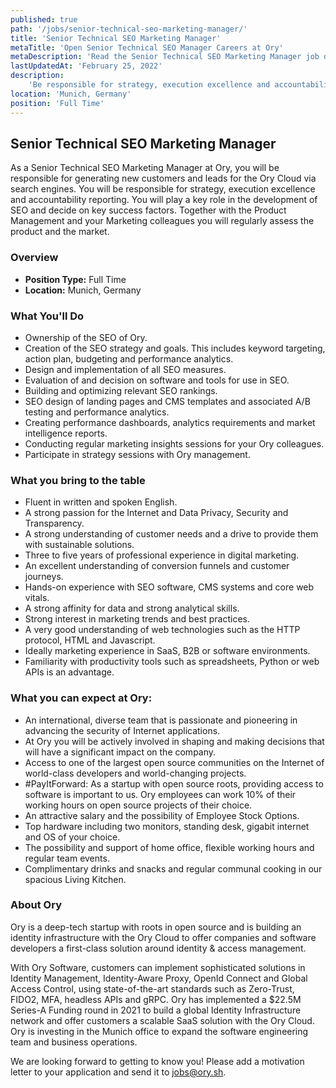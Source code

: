 ```yaml
---
published: true
path: '/jobs/senior-technical-seo-marketing-manager/'
title: 'Senior Technical SEO Marketing Manager'
metaTitle: 'Open Senior Technical SEO Manager Careers at Ory'
metaDescription: 'Read the Senior Technical SEO Marketing Manager job description.'
lastUpdatedAt: 'February 25, 2022'
description:
    'Be responsible for strategy, execution excellence and accountability reporting in the development of SEO and decide on key success factors.'
location: 'Munich, Germany'
position: 'Full Time'
---
```



## Senior Technical SEO Marketing Manager

<About />

As a Senior Technical SEO Marketing Manager at Ory, you will be responsible for generating new customers and leads for the Ory Cloud via search engines. You will be responsible for strategy, execution excellence and accountability reporting. You will play a key role in the development of SEO and decide on key success factors. Together with the Product Management and your Marketing colleagues you will regularly assess the product and the market.

### Overview

- **Position Type:** Full Time
- **Location:** Munich, Germany

### What You'll Do

* Ownership of the SEO of Ory.
* Creation of the SEO strategy and goals. This includes keyword targeting, action plan, budgeting and performance analytics.
* Design and implementation of all SEO measures.
* Evaluation of and decision on software and tools for use in SEO.
* Building and optimizing relevant SEO rankings.
* SEO design of landing pages and CMS templates and associated A/B testing and performance analytics.
* Creating performance dashboards, analytics requirements and market intelligence reports.
* Conducting regular marketing insights sessions for your Ory colleagues.
* Participate in strategy sessions with Ory management.

### What you bring to the table

* Fluent in written and spoken English. 
* A strong passion for the Internet and Data Privacy, Security and Transparency.
* A strong understanding of customer needs and a drive to provide them with sustainable solutions.
* Three to five years of professional experience in digital marketing.
* An excellent understanding of conversion funnels and customer journeys.
* Hands-on experience with SEO software, CMS systems and core web vitals.
* A strong affinity for data and strong analytical skills.
* Strong interest in marketing trends and best practices.
* A very good understanding of web technologies such as the HTTP protocol, HTML and Javascript.
* Ideally marketing experience in SaaS, B2B or software environments.
* Familiarity with productivity tools such as spreadsheets, Python or web APIs is an advantage.

### What you can expect at Ory:
* An international, diverse team that is passionate and pioneering in advancing the security of Internet applications.
* At Ory you will be actively involved in shaping and making decisions that will have a significant impact on the company.
* Access to one of the largest open source communities on the Internet of world-class developers and world-changing projects.
* #PayItForward: As a startup with open source roots, providing access to software is important to us. Ory employees can work 10% of their working hours on open source projects of their choice.
* An attractive salary and the possibility of Employee Stock Options.
* Top hardware including two monitors, standing desk, gigabit internet and OS of your choice.
* The possibility and support of home office, flexible working hours and regular team events.
* Complimentary drinks and snacks and regular communal cooking in our spacious Living Kitchen.

### About Ory
Ory is a deep-tech startup with roots in open source and is building an identity infrastructure with the Ory Cloud to offer companies and software developers a first-class solution around identity & access management.

With Ory Software, customers can implement sophisticated solutions in Identity Management, Identity-Aware Proxy, OpenId Connect and Global Access Control, using state-of-the-art standards such as Zero-Trust, FIDO2, MFA, headless APIs and gRPC.
Ory has implemented a $22.5M Series-A Funding round in 2021 to build a global Identity Infrastructure network and offer customers a scalable SaaS solution with the Ory Cloud. Ory is investing in the Munich office to expand the software engineering team and business operations.

We are looking forward to getting to know you! Please add a motivation letter to your application and send it to [jobs@ory.sh](mailto:jobs@ory.sh).
